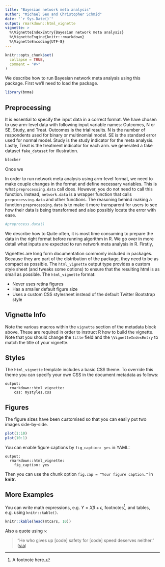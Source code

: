 ```yaml
---
title: "Bayesian network meta analysis"
author: "Michael Seo and Christopher Schmid"
date: "`r Sys.Date()`"
output: rmarkdown::html_vignette
vignette: >
  %\VignetteIndexEntry{Bayesian network meta analysis}
  %\VignetteEngine{knitr::rmarkdown}
  %\VignetteEncoding{UTF-8}
---
```


```r
knitr::opts_chunk$set(
  collapse = TRUE,
  comment = "#>"
)
```

We describe how to run Bayesian network meta analysis using this package. First we'll need to load the package.

```r
library(bnma)
```

## Preprocessing

It is essential to specify the input data in a correct format. We have chosen to use arm-level data with following input variable names: Outcomes, N or SE, Study, and Treat. Outcomes is the trial results. N is the number of respondents used for binary or multinomial model. SE is the standard error used for normal model. Study is the study indicator for the meta analysis. Lastly, Treat is the treatment indicator for each arm. we generated a fake dataset `fake_dataset` for illustration.

```r
blocker
```

Once we 

In order to run network meta analysis using arm-level format, we need to make couple changes in the format and define necessary variables. This is what `preprocessing.data` call does. However, you do not need to call this function. Instead, `network.data` is a wrapper function that calls `preprocessing.data` and other functions. The reasoning behind making a function `preprocessing.data` is to make it more transparent for users to see how their data is being transformed and also possibly locate the error with ease.


```r
#preprocess.data()
```

We describe how to 
Quite often, it is most time consuming to prepare the data in the right format before running algorithm in R. We go over in more detail what inputs are expected to run network meta analysis in R. Firstly, 


Vignettes are long form documentation commonly included in packages. Because they are part of the distribution of the package, they need to be as compact as possible. The `html_vignette` output type provides a custom style sheet (and tweaks some options) to ensure that the resulting html is as small as possible. The `html_vignette` format:

- Never uses retina figures
- Has a smaller default figure size
- Uses a custom CSS stylesheet instead of the default Twitter Bootstrap style

## Vignette Info

Note the various macros within the `vignette` section of the metadata block above. These are required in order to instruct R how to build the vignette. Note that you should change the `title` field and the `\VignetteIndexEntry` to match the title of your vignette.

## Styles

The `html_vignette` template includes a basic CSS theme. To override this theme you can specify your own CSS in the document metadata as follows:

    output: 
      rmarkdown::html_vignette:
        css: mystyles.css

## Figures

The figure sizes have been customised so that you can easily put two images side-by-side. 

```r
plot(1:10)
plot(10:1)
```

You can enable figure captions by `fig_caption: yes` in YAML:

    output:
      rmarkdown::html_vignette:
        fig_caption: yes

Then you can use the chunk option `fig.cap = "Your figure caption."` in **knitr**.

## More Examples

You can write math expressions, e.g. $Y = X\beta + \epsilon$, footnotes^[A footnote here.], and tables, e.g. using `knitr::kable()`.

```r
knitr::kable(head(mtcars, 10))
```

Also a quote using `>`:

> "He who gives up [code] safety for [code] speed deserves neither."
([via](https://twitter.com/hadleywickham/status/504368538874703872))
